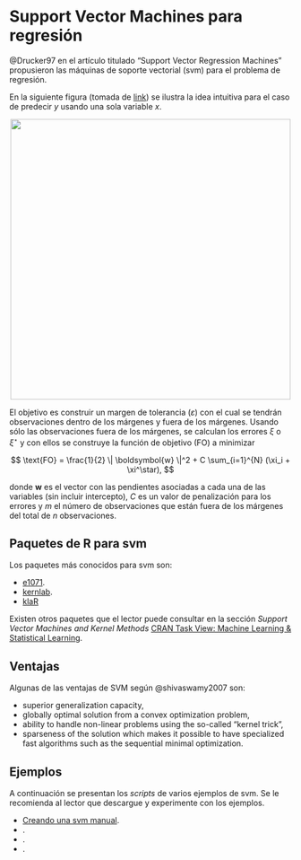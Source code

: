 # Support Vector Machines para regresión {#svm-reg}
@Drucker97 en el artículo titulado "Support Vector Regression Machines" propusieron las máquinas de soporte vectorial (svm) para el problema de regresión.

En la siguiente figura (tomada de [link](https://www.saedsayad.com/support_vector_machine_reg.htm)) se ilustra la idea intuitiva para el caso de predecir $y$ usando una sola variable $x$.

<p align="center">
  <img src="images/svm_reg.png" width="500">
</p>

El objetivo es construir un margen de tolerancia ($\varepsilon$) con el cual se tendrán observaciones dentro de los márgenes y fuera de los márgenes. Usando sólo las observaciones fuera de los márgenes, se calculan los errores $\xi$ o $\xi^\star$ y con ellos se construye la función de objetivo (FO) a minimizar

$$
\text{FO} = \frac{1}{2} \| \boldsymbol{w} \|^2 + C \sum_{i=1}^{N} (\xi_i + \xi^\star),
$$

donde $\boldsymbol{w}$ es el vector con las pendientes asociadas a cada una de las variables (sin incluir intercepto), $C$ es un valor de penalización para los errores y $m$ el número de observaciones que están fuera de los márgenes del total de $n$ observaciones.

## Paquetes de R para svm {-}
Los paquetes más conocidos para svm son:

- [e1071](https://cran.r-project.org/web/packages/e1071/index.html).
- [kernlab](https://cran.r-project.org/web/packages/kernlab/index.html).
- [klaR](https://cran.r-project.org/web/packages/klaR/index.html)

Existen otros paquetes que el lector puede consultar en la sección *Support Vector Machines and Kernel Methods* [CRAN Task View: Machine Learning & Statistical Learning](https://cran.r-project.org/web/views/MachineLearning.html).

## Ventajas {-}

Algunas de las ventajas de SVM según @shivaswamy2007 son:

- superior generalization capacity, 
- globally optimal solution from a convex optimization problem, 
- ability to handle non-linear problems using the so-called “kernel trick”, 
- sparseness of the solution which makes it possible to have specialized fast algorithms such as the sequential minimal optimization.



## Ejemplos {-}
A continuación se presentan los _scripts_ de varios ejemplos de svm. Se le recomienda al lector que descargue y experimente con los ejemplos.

- [Creando una svm manual](https://github.com/fhernanb/modelos-predictivos/blob/master/svm/Creando%20una%20svm%20manual%20para%20regresion.R).
- []().
- []().
- []().


